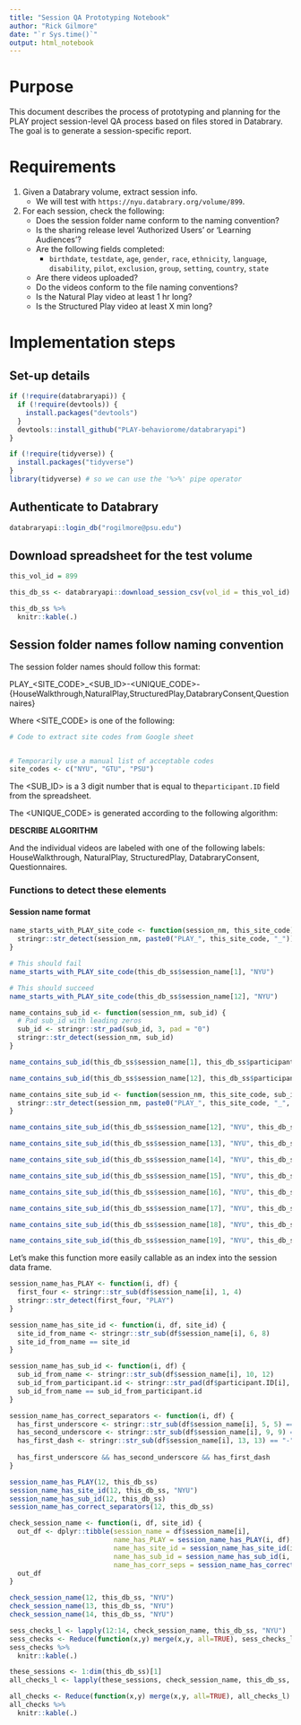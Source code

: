```yaml
---
title: "Session QA Prototyping Notebook"
author: "Rick Gilmore"
date: "`r Sys.time()`"
output: html_notebook
---
```


# Purpose

This document describes the process of prototyping and planning for the PLAY project session-level QA process based on files stored in Databrary.
The goal is to generate a session-specific report.

# Requirements

1. Given a Databrary volume, extract session info.
    - We will test with `https://nyu.databrary.org/volume/899`.
2. For each session, check the following:
    - Does the session folder name conform to the naming convention?
    - Is the sharing release level 'Authorized Users' or 'Learning Audiences'?
    - Are the following fields completed:
        - `birthdate`, `testdate`, `age`, `gender`, `race`, `ethnicity`, `language`, `disability`, `pilot`, `exclusion`, `group`, `setting`, `country`, `state`
    - Are there videos uploaded?
    - Do the videos conform to the file naming conventions?
    - Is the Natural Play video at least 1 hr long?
    - Is the Structured Play video at least X min long?
    
# Implementation steps

## Set-up details

```r
if (!require(databraryapi)) {
  if (!require(devtools)) {
    install.packages("devtools")
  }
  devtools::install_github("PLAY-behaviorome/databraryapi")
}
```

```r
if (!require(tidyverse)) {
  install.packages("tidyverse")
}
library(tidyverse) # so we can use the '%>%' pipe operator
```

## Authenticate to Databrary

```r
databraryapi::login_db("rogilmore@psu.edu")
```

## Download spreadsheet for the test volume

```r
this_vol_id = 899

this_db_ss <- databraryapi::download_session_csv(vol_id = this_vol_id)

this_db_ss %>%
  knitr::kable(.)
```

## Session folder names follow naming convention

The session folder names should follow this format:

PLAY_\<SITE_CODE\>_\<SUB_ID\>-\<UNIQUE_CODE\>-\{HouseWalkthrough,NaturalPlay,StructuredPlay,DatabraryConsent,Questionnaires\}

Where \<SITE_CODE\> is one of the following:

```r
# Code to extract site codes from Google sheet


# Temporarily use a manual list of acceptable codes
site_codes <- c("NYU", "GTU", "PSU")
```

The \<SUB_ID\> is a 3 digit number that is equal to the`participant.ID` field from the spreadsheet.

The \<UNIQUE_CODE\> is generated according to the following algorithm:

**DESCRIBE ALGORITHM**

And the individual videos are labeled with one of the following labels: HouseWalkthrough, NaturalPlay, StructuredPlay, DatabraryConsent, Questionnaires.

### Functions to detect these elements

#### Session name format

```r
name_starts_with_PLAY_site_code <- function(session_nm, this_site_code) {
  stringr::str_detect(session_nm, paste0("PLAY_", this_site_code, "_"))
}

# This should fail
name_starts_with_PLAY_site_code(this_db_ss$session_name[1], "NYU")

# This should succeed
name_starts_with_PLAY_site_code(this_db_ss$session_name[12], "NYU")
```

```r
name_contains_sub_id <- function(session_nm, sub_id) {
  # Pad sub_id with leading zeros
  sub_id <- stringr::str_pad(sub_id, 3, pad = "0")
  stringr::str_detect(session_nm, sub_id)
}

name_contains_sub_id(this_db_ss$session_name[1], this_db_ss$participant.ID[1])

name_contains_sub_id(this_db_ss$session_name[12], this_db_ss$participant.ID[12])
```

```r
name_contains_site_sub_id <- function(session_nm, this_site_code, sub_id) {
  stringr::str_detect(session_nm, paste0("PLAY_", this_site_code, "_", stringr::str_pad(sub_id, 3, pad = "0"), "-"))
}

name_contains_site_sub_id(this_db_ss$session_name[12], "NYU", this_db_ss$participant.ID[12])
```

```r
name_contains_site_sub_id(this_db_ss$session_name[13], "NYU", this_db_ss$participant.ID[13])

name_contains_site_sub_id(this_db_ss$session_name[14], "NYU", this_db_ss$participant.ID[14])

name_contains_site_sub_id(this_db_ss$session_name[15], "NYU", this_db_ss$participant.ID[15])

name_contains_site_sub_id(this_db_ss$session_name[16], "NYU", this_db_ss$participant.ID[16])

name_contains_site_sub_id(this_db_ss$session_name[17], "NYU", this_db_ss$participant.ID[17])

name_contains_site_sub_id(this_db_ss$session_name[18], "NYU", this_db_ss$participant.ID[18])

name_contains_site_sub_id(this_db_ss$session_name[19], "NYU", this_db_ss$participant.ID[19])
```

Let's make this function more easily callable as an index into the session data frame.

```r
session_name_has_PLAY <- function(i, df) {
  first_four <- stringr::str_sub(df$session_name[i], 1, 4)
  stringr::str_detect(first_four, "PLAY")
}

session_name_has_site_id <- function(i, df, site_id) {
  site_id_from_name <- stringr::str_sub(df$session_name[i], 6, 8)
  site_id_from_name == site_id
}

session_name_has_sub_id <- function(i, df) {
  sub_id_from_name <- stringr::str_sub(df$session_name[i], 10, 12)
  sub_id_from_participant.id <- stringr::str_pad(df$participant.ID[i], 3, pad = "0")
  sub_id_from_name == sub_id_from_participant.id
}

session_name_has_correct_separators <- function(i, df) {
  has_first_underscore <- stringr::str_sub(df$session_name[i], 5, 5) == "_"
  has_second_underscore <- stringr::str_sub(df$session_name[i], 9, 9) == "_"
  has_first_dash <- stringr::str_sub(df$session_name[i], 13, 13) == "-"
    
  has_first_underscore && has_second_underscore && has_first_dash
}

session_name_has_PLAY(12, this_db_ss)
session_name_has_site_id(12, this_db_ss, "NYU")
session_name_has_sub_id(12, this_db_ss)
session_name_has_correct_separators(12, this_db_ss)
```

```r
check_session_name <- function(i, df, site_id) {
  out_df <- dplyr::tibble(session_name = df$session_name[i],
                          name_has_PLAY = session_name_has_PLAY(i, df),
                          name_has_site_id = session_name_has_site_id(i, df, site_id),
                          name_has_sub_id = session_name_has_sub_id(i, df),
                          name_has_corr_seps = session_name_has_correct_separators(i, df))
  out_df
}

check_session_name(12, this_db_ss, "NYU")
check_session_name(13, this_db_ss, "NYU")
check_session_name(14, this_db_ss, "NYU")
```

```r
sess_checks_l <- lapply(12:14, check_session_name, this_db_ss, "NYU")
sess_checks <- Reduce(function(x,y) merge(x,y, all=TRUE), sess_checks_l)
sess_checks %>%
  knitr::kable(.)
```


```r
these_sessions <- 1:dim(this_db_ss)[1]
all_checks_l <- lapply(these_sessions, check_session_name, this_db_ss, "NYU")

all_checks <- Reduce(function(x,y) merge(x,y, all=TRUE), all_checks_l)
all_checks %>%
  knitr::kable(.)
```

